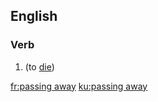 ==English==

===Verb===
{{head|en|present participle}}

# {{context|euphemistic|lang=en}} {{present participle of|pass away|lang=en|nocat=1}} (to [[die]])

[[fr:passing away]]
[[ku:passing away]]
